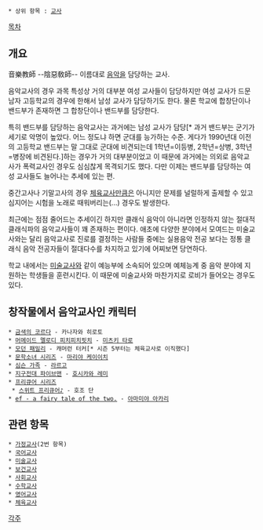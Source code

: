  * 상위 항목 : [[교사]]

[[목차]]
== 개요 ==
音樂教師 --陰惡敎師--
이름대로 [[음악]]을 담당하는 교사.

음악교사의 경우 과목 특성상 거의 대부분 여성 교사들이 담당하지만 여성 교사가 드문 남자 고등학교의 경우에 한해서 남성 교사가 담당하기도 한다. 물론 학교에 합창단이나 밴드부가 존재하면 그 합창단이나 밴드부를 담당한다. 

특히 밴드부를 담당하는 음악교사는 과거에는 남성 교사가 담당[* 과거 밴드부는 군기가 세기로 악명이 높았다. 어느 정도냐 하면 군대를 능가하는 수준. 게다가 1990년대 이전의 고등학교 밴드부는 말 그대로 군대에 비견되는데 1학년=이등병, 2학년=상병, 3학년=병장에 비견된다.]하는 경우가 거의 대부분이었고 이 때문에 과거에는 의외로 음악교사가 폭력교사인 경우도 심심찮게 목격되기도 했다. 다만 이제는 밴드부를 담당하는 여성 교사들도 늘어나는 추세에 있는 편.

중간고사나 기말고사의 경우 [[체육교사]]만큼은 아니지만 문제를 널럴하게 출제할 수 있고 심지어는 시험을 노래로 때워버리는(...) 경우도 발생한다.

최근에는 점점 줄어드는 추세이긴 하지만 클래식 음악이 아니라면 인정하지 않는 절대적 클래식파의 음악교사들이 꽤 존재하는 편이다. 애초에 다양한 분야에서 모여드는 미술교사와는 달리 음악교사로 진로를 결정하는 사람들 중에는 실용음악 전공 보다는 정통 클래식 음악 전공자들이 절대다수를 차지하고 있기에 어찌보면 당연하다.

학교 내에서는 [[미술교사]]와 같이 예능부에 소속되어 있으며 예체능계 중 음악 분야에 지원하는 학생들을 훈련시킨다. 이 때문에 미술교사와 마찬가지로 로비가 들어오는 경우도 있다.

== 창작물에서 음악교사인 캐릭터 ==
 * [[금색의 코르다]] - 카나자와 히로토
 * [[머메이드 멜로디 피치피치핏치]] - [[미츠키 타로]]
 * [[모던 패밀리]] - 캐머런 터커[* 시즌 5부터는 체육교사로 이직했다]
 * [[문학소녀 시리즈]] - [[마리야 케이이치]]
 * [[심슨 가족]] - [[라르고]]
 * [[지구전대 파이브맨]] - [[호시카와 레미]]
 * [[프리큐어 시리즈]]
  * [[스위트 프리큐어♪]] - 호조 단
 * [[ef - a fairy tale of the two.]] - [[아마미야 아카리]]

== 관련 항목 ==
 * [[가정교사]](2번 항목)
 * [[국어교사]]
 * [[미술교사]]
 * [[보건교사]]
 * [[사회교사]]
 * [[수학교사]]
 * [[영어교사]] 
 * [[체육교사]]

[[각주]]

